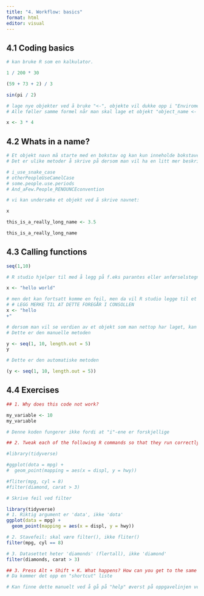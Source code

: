 ```yaml
---
title: "4. Workflow: basics"
format: html
editor: visual
---
```


## 4.1 Coding basics

```r
# kan bruke R som en kalkulator.

1 / 200 * 30

(59 + 73 + 2) / 3

sin(pi / 2)
```

```r
# lage nye objekter ved å bruke "<-", objekte vil dukke opp i "Enviroment" tabben
# Alle føller samme formel når man skal lage et objekt "object_name <- value"

x <- 3 * 4
```

## 4.2 Whats in a name?

```r
# Et objekt navn må starte med en bokstav og kan kun inneholde bokstaver, tall, _ og "." .
# Det er ulike metoder å skrive på dersom man vil ha en litt mer beskrivende nav på objektet.

# i_use_snake_case
# otherPeopleUseCamelCase
# some.people.use.periods
# And_aFew.People_RENOUNCEconvention
```

```r
# vi kan undersøke et objekt ved å skrive navnet:

x

this_is_a_really_long_name <- 3.5

this_is_a_really_long_name

```

## 4.3 Calling functions

```r
seq(1,10)

# R studio hjelper til med å legg på f.eks parantes eller anførselstegn på begge sider.

x <- "hello world"

# men det kan fortsatt komme en feil, men da vil R studio legge til et pluss tegn. Dette forteller oss     at R venter på en fortsettelse av inputten.
# # LEGG MERKE TIL AT DETTE FOREGÅR I CONSOLLEN
x <- "hello
+"
```

```r
# dersom man vil se verdien av et objekt som man nettop har laget, kan vi sette hele "koden" inn i et     parantes slik at vi slipper å gjøre slik som i chunken over hvor vi undersøkte hva x og               this_is_a_really_long_name var.
# Dette er den manuelle metoden

y <- seq(1, 10, length.out = 5)
y

# Dette er den automatiske metoden

(y <- seq(1, 10, length.out = 5))

```

## 4.4 Exercises

```r
## 1. Why does this code not work?

my_variable <- 10
my_varıable

# Denne koden fungerer ikke fordi at "i"-ene er forskjellige
```

```r
## 2. Tweak each of the following R commands so that they run correctly:

#library(tidyverse)

#ggplot(dota = mpg) + 
#  geom_point(mapping = aes(x = displ, y = hwy))

#fliter(mpg, cyl = 8)
#filter(diamond, carat > 3)

# Skrive feil ved filter

library(tidyverse)
# 1. Riktig argument er 'data', ikke 'dota'
ggplot(data = mpg) + 
  geom_point(mapping = aes(x = displ, y = hwy))

# 2. Stavefeil: skal være filter(), ikke fliter()
filter(mpg, cyl == 8)

# 3. Datasettet heter 'diamonds' (flertall), ikke 'diamond'
filter(diamonds, carat > 3)
```

```r
## 3. Press Alt + Shift + K. What happens? How can you get to the same place using the menus?
# Da kommer det opp en "shortcut" liste 

# Kan finne dette manuelt ved å gå på "help" øverst på oppgavelinjen ved siden av "profile" og "Tools"     derreter finner du "keybord shortcut help"
```











































































